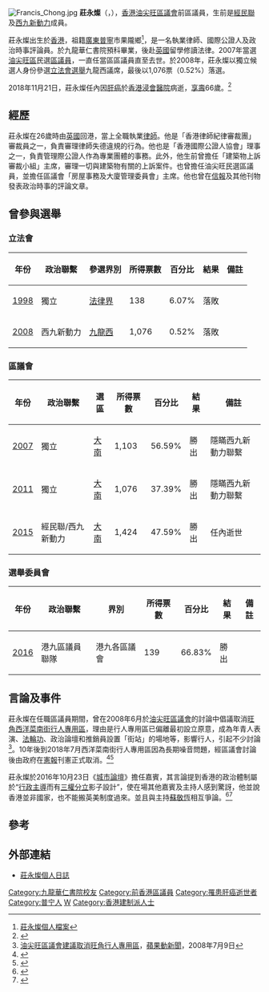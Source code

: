 [[File:Francis_Chong.jpg|thumb]]
'''莊永燦'''{{MH}}（{{lang-en|Francis Chong}}，{{bd|1952年|8月14日|2018年|11月21日<ref name="mingpao20181122"/>|catIdx=Chong莊}}），[[香港|香港]][[油尖旺區議會|油尖旺區議會]]前區議員，生前是[[經民聯|經民聯]]及[[西九新動力|西九新動力]]成員。

莊永燦出生於[[香港|香港]]，祖籍[[廣東|廣東]][[普寧|普寧]]市果隴鄉<ref>[http://www.francischong.com.hk/3.html 莊永燦個人檔案]{{dead link|date=2018年4月 |bot=InternetArchiveBot |fix-attempted=yes }}</ref>，是一名執業律師、國際公證人及政治時事評論員。於九龍華仁書院預科畢業，後赴[[英國|英國]]留學修讀法律。2007年當選[[油尖旺區|油尖旺區]]民選[[區議員|區議員]]，一直任當區區議員直至去世。於2008年，莊永燦以獨立候選人身份參選[[2008年香港立法會選舉|立法會選舉]]九龍西議席，最後以1,076票（0.52%）落選。

2018年11月21日，莊永燦任內因[[肝癌|肝癌]]於[[香港浸會醫院|香港浸會醫院]]病逝，[[訃告|享壽]]66歲。<ref name="mingpao20181122">{{Cite news |url=https://news.mingpao.com/ins/instantnews/web_tc/article/20181122/s00001/1542879076278 |title=經民聯油尖旺區議員莊永燦病逝　終年66歲 |date=2018-11-22 |work=明報 |accessdate=2018-11-22 |archive-date=2018-11-22 |archive-url=https://web.archive.org/web/20181122223838/https://news.mingpao.com/ins/instantnews/web_tc/article/20181122/s00001/1542879076278 |dead-url=no }}</ref>

==經歷==
莊永燦在26歲時由[[英國|英國]]回港，當上全職執業[[律師|律師]]。他是「香港律師紀律審裁團」審裁員之一，負責審理律師失德違規的行為。他也是「香港國際公證人協會」理事之一，負責管理際公證人作為專業團體的事務。此外，他生前曾擔任「建築物上訴審裁小組」主席，審理一切與建築物有關的上訴案件。也曾擔任油尖旺民選區議員，並擔任區議會「房屋事務及大廈管理委員會」主席。他也曾在[[信報|信報]]及其他刊物發表政治時事的評論文章。

==曾參與選舉==

===立法會===
{| class="wikitable"
! 年份 !! 政治聯繫 !! 參選界別 !! 所得票數 !! 百分比 !! 結果 !! 備註
|-
|[[1998年立法會選舉|1998]]||獨立||[[法律界功能界別|法律界]]||138||6.07%||落敗||
|-
|[[2008年香港立法會選舉|2008]]||西九新動力||[[九龍西選區|九龍西]]||1,076||0.52%||落敗||
|}

===區議會===
{| class="wikitable"
! 年份 !! 政治聯繫 !! 選區 !! 所得票數 !! 百分比 !! 結果 !! 備註
|-
|[[2007年香港區議會選舉|2007]]||獨立||[[大南_(選區)|大南]]||1,103||56.59%||勝出||隱瞞西九新動力聯繫
|-
|[[2011年香港區議會選舉|2011]]||獨立||[[大南_(選區)|大南]]||1,076||37.39%||勝出||隱瞞西九新動力聯繫
|-
|[[2015年香港區議會選舉|2015]]||經民聯/西九新動力||[[大南_(選區)|大南]]||1,424||47.59%||勝出||任內逝世
|}

===選舉委員會===
{| class="wikitable"
! 年份 !! 政治聯繫 !! 界別 !! 所得票數 !! 百分比 !! 結果 !! 備註
|-
|[[2016年香港選舉委員會界別分組選舉|2016]]||港九區議員聯隊||港九各區議會||139||66.83%||勝出||
|}

==言論及事件==
莊永燦在任職區議員期間，曾在2008年6月於[[油尖旺區議會|油尖旺區議會]]的討論中倡議取消[[旺角|旺角]][[西洋菜南街|西洋菜南街]][[行人專用區|行人專用區]]，理由是行人專用區已偏離最初設立原意，成為年青人表演、[[法輪功|法輪功]]、政治論壇和推銷員設置「街站」的場地等，影響行人，引起不少討論<ref>[http://youtube.com/watch?v=rqUyi_EMnJI 油尖旺區議會建議取消旺角行人專用區]，[[蘋果動新聞|蘋果動新聞]]，2008年7月9日</ref>。10年後到2018年7月西洋菜南街行人專用區因為長期噪音問題，經區議會討論後由政府在[[香港政府憲報|憲報]]刊憲正式取消。<ref>{{Cite news |url=https://topick.hket.com/article/2079726/%E5%8D%80%E8%AD%B0%E6%9C%83%E9%80%9A%E9%81%8E%E5%8F%96%E6%B6%88%E5%BC%95%E5%85%A518%E5%B9%B4%E7%9A%84%E6%97%BA%E8%A7%92%E8%A1%8C%E4%BA%BA%E5%B0%88%E7%94%A8%E5%8D%80%E3%80%80%E5%8D%80%E8%AD%B0%E5%93%A1%EF%BC%9A%E5%B7%B2%E8%AE%8A%E5%BE%97%E7%A5%9E%E6%86%8E%E9%AC%BC%E5%8E%AD |title=區議會通過取消引入18年的旺角行人專用區　區議員：已變得神憎鬼厭 |date=2018-05-24 |work=topick.hket.com 香港經濟日報 |accessdate=2018-11-22 |archive-date=2018-11-22 |archive-url=https://web.archive.org/web/20181122215803/https://topick.hket.com/article/2079726/%E5%8D%80%E8%AD%B0%E6%9C%83%E9%80%9A%E9%81%8E%E5%8F%96%E6%B6%88%E5%BC%95%E5%85%A518%E5%B9%B4%E7%9A%84%E6%97%BA%E8%A7%92%E8%A1%8C%E4%BA%BA%E5%B0%88%E7%94%A8%E5%8D%80%E3%80%80%E5%8D%80%E8%AD%B0%E5%93%A1%EF%BC%9A%E5%B7%B2%E8%AE%8A%E5%BE%97%E7%A5%9E%E6%86%8E%E9%AC%BC%E5%8E%AD |dead-url=no }}</ref><ref>{{Cite news |url=https://www.inmediahk.net/node/1058259 |title=運輸署：8月4日終止西洋菜南街行人專區 |date=2018-07-11 |work=香港獨立媒體網 |accessdate=2018-11-22 |archive-date=2018-11-22 |archive-url=https://web.archive.org/web/20181122172227/https://www.inmediahk.net/node/1058259 |dead-url=no }}</ref>

莊永燦於2016年10月23日《[[城市論壇|城市論壇]]》擔任嘉賓，其言論提到香港的政治體制屬於“[[行政主導|行政主導]]而有[[三權分立|三權分立]]影子設計”，使在場其他嘉賓及主持人感到驚訝，他並說香港並非國家，也不能搬英美制度過來。並且與主持[[蘇敬恆|蘇敬恆]]相互爭論。<ref>{{Cite news |url=http://www.passiontimes.hk/article/10-23-2016/33436 |archiveurl=https://web.archive.org/web/20161026093726/http://www.passiontimes.hk/article/10-23-2016/33436 |archivedate=2016-10-26 |title=被城市論壇主持質疑裁判官上身　經民聯律師莊永燦：你唔好笑得咁恐怖 |date=2016-10-23 |work=熱血時報 |access-date=2018-11-22 |dead-url=no }}</ref><ref>{{Cite news |url=https://hk.news.appledaily.com/local/realtime/article/20161023/55815549/ |title=遭主持質疑判官上身 建制律師人身攻擊：你唔好笑得咁恐怖 |date=2016-10-23 |work=蘋果日報 |accessdate=2018-11-22 |archive-date=2018-11-22 |archive-url=https://web.archive.org/web/20181122172032/https://hk.news.appledaily.com/local/realtime/article/20161023/55815549/ |dead-url=no }}</ref>

==參考==
<references/>

{{start box}}
{{s-before|黃志明}}
{{s-title|[[油尖旺區議會|油尖旺區議員]][[大南_(選區)|（大南）]]|2008年—2018年}}
{{s-after|李思敏}}
{{end}}

==外部連結==
*[http://hk.myblog.yahoo.com/jw!jHsFb9WUAhaq4iYeTnJF_mglXechaic- 莊永燦個人日誌]

[[Category:九龍華仁書院校友|Category:九龍華仁書院校友]]
[[Category:前香港區議員|Category:前香港區議員]]
[[Category:罹患肝癌逝世者|Category:罹患肝癌逝世者]]
[[Category:普宁人|Category:普宁人]]
[[Category:莊姓|W]]
[[Category:香港建制派人士|Category:香港建制派人士]]
